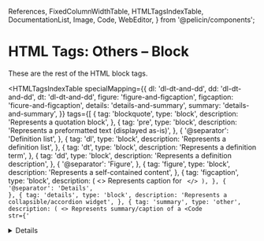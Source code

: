   References,
  FixedColumnWidthTable,
  HTMLTagsIndexTable,
  DocumentationList,
  Image,
  Code,
  WebEditor,
} from '@pelicin/components';

# HTML Tags: Others – Block

These are the rest of the HTML block tags.

<HTMLTagsIndexTable
  specialMapping={{
    dl: 'dl-dt-and-dd',
    dd: 'dl-dt-and-dd',
    dt: 'dl-dt-and-dd',
    figure: 'figure-and-figcaption',
    figcaption: 'ficure-and-figcaption',
    details: 'details-and-summary',
    summary: 'details-and-summary',
  }}
  tags={[
    {
      tag: 'blockquote',
      type: 'block',
      description: 'Represents a quotation block',
    },
    {
      tag: 'pre',
      type: 'block',
      description: 'Represents a preformatted text (displayed as-is)',
    },
    {
      '@separator': 'Definition list',
    },
    {
      tag: 'dl',
      type: 'block',
      description: 'Represents a definition list',
    },
    {
      tag: 'dt',
      type: 'block',
      description: 'Represents a definition term',
    },
    {
      tag: 'dd',
      type: 'block',
      description: 'Represents a definition description',
    },
    {
      '@separator': 'Figure',
    },
    {
      tag: 'figure',
      type: 'block',
      description: 'Represents a self-contained content',
    },
    {
      tag: 'figcaption',
      type: 'block',
      description: (
        <>
          Represents caption for <Code str="<figure>" />
        </>
      ),
    },
    {
      '@separator': 'Details',
    },
    {
      tag: 'details',
      type: 'block',
      description: 'Represents a collapsible/accordion widget',
    },
    {
      tag: 'summary',
      type: 'other',
      description: (
        <>
          Represents summary/caption of a <Code str={'<details>'} />
        </>
      ),
    },
  ]}
/>

## `<blockquote>`

Represents a quotation block.

<DocumentationList
  label="Possible attributes"
  items={[{ name: 'cite=[...]', description: 'URL to the source of quotation' }]}
/>

<WebEditor
  html={smartTrim(`
    <blockquote>
      Lorem ipsum dolor sit amet, consectetur adipisicing elit, sed do eiusmod tempor incididunt ut
      labore et dolore magna aliqua.
    </blockquote>
  `)}
/>

## `<pre>`

Represents a <dfn>preformatted text</dfn>.

The text will be displayed as typed in the HTML file.

<WebEditor
  html={smartTrim(`
    <pre>
    Roses are red,
      Violets are blue,
    Sugar is sweet,
      And so are you. 
    </pre>
  `)}
/>

## `<dl>`, `<dt>`, and `<dd>`

`<dl>` represents a <dfn>definition list</dfn>.

`<dt>` represents a <dfn>definition term</dfn> in a `<dl>`.

`<dd>` represents a <dfn>definition description</dfn> in a `<dl>`.

<WebEditor
  html={smartTrim(`
    <!-- source: https://developer.mozilla.org/en-US/docs/Web/HTML/Element/dl -->
    <dl>
      <dt>Beast of Bodmin</dt>
      <dd>A large feline inhabiting Bodmin Moor.</dd>
      <dt>Morgawr</dt>
      <dd>A sea serpent.</dd>
      <dt>Owlman</dt>
      <dd>A giant owl-like creature.</dd>
    </dl>
  `)}
/>

## `<figure>` and `<figcaption>`

`<figure>` represents a self-contained content.

`<figcaption>` represents caption for `<figure>`.

<WebEditor
  html={smartTrim(`
    <figure>
      <img src="/res/unsplash/lucas-benjamin-wQLAGv4_OYs-unsplash.jpg" alt="An abstract photo" width="300">
      <figcaption>A photo by Lucas Benjamin - Unsplash</figcaption>
    </figure>
  `)}
/>

## `<details>` and `<summary>`

`<details>` represents a collapsible/accordion widget.

`<summary>` represents caption of a `<details>` element.

<WebEditor
  html={smartTrim(`
    <details>
      <summary>Lorem ipsum (click me)</summary>
      Lorem ipsum dolor sit amet, consectetur adipiscing elit, sed do eiusmod tempor incididunt ut labore et dolore magna aliqua.
    </details>
  `)}
/>

## Assets

<References
  references={[
    {
      text: 'Lucas Benjamin (Unsplash)',
      link: `https://unsplash.com/photos/wQLAGv4_OYs`,
    },
  ]}
></References>

## References

<References
  references={[
    {
      text: 'HTML elements reference (MDN)',
      link: `https://developer.mozilla.org/en-US/docs/Web/HTML/Element`,
    },
  ]}
></References>
